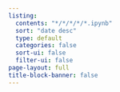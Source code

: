```yaml
---
listing:
  contents: "*/*/*/*/*.ipynb"
  sort: "date desc"
  type: default
  categories: false
  sort-ui: false
  filter-ui: false
page-layout: full
title-block-banner: false
---
```

